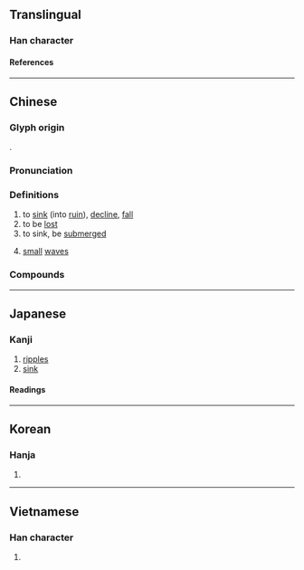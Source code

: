 {{also|沦}}
{{character info}}
{{character info|0xf9d6}}
==Translingual==

===Han character===
{{Han char|rn=85|rad=水|as=08|sn=11|four=38127|canj=EOMB|ids=⿰氵侖}}

====References====
{{Han ref|kx=0631.060|dkj=17675|dj=1033.100|hdz=31653.050|uh=6DEA}}
{{Han ref|uh=F9D6}}

----

==Chinese==
{{zh-forms|s=沦}}

===Glyph origin===
{{Han etym}}
{{Han compound|水|侖|t1=water|c1=s|c2=p|ls=psc}}.

===Pronunciation===
{{zh-pron
|m=lún
|c=leon4
|h=pfs=
|md=
|mn=lûn
|w=
|mc=y
|oc=y
|cat=v,n
}}

===Definitions===
{{zh-hanzi}}

# to [[sink]] (into [[ruin]]), [[decline]], [[fall]]
# to be [[lost]]
# to sink, be [[submerge]]d
# {{lb|zh|of water}} [[small]] [[wave]]s

===Compounds===
{{zh-der|奫淪|沉淪|浹髓淪肌|浹髓淪膚|淪亡|淪喪|淪敗|淪替|淪棄|淪波舟|淪漣|淪漪|淪肌浹髓|淪胥|淪落|淪落人|淪跡|淪陷|淪陷區|混淪|渾淪|漂淪|鄧虜淪敦|隱淪|鱗淪|鶻淪}}

----

==Japanese==

===Kanji===
{{ja-kanji|grade=|rs=水08}}

# [[ripples]]
# [[sink]]

====Readings====
{{ja-readings
|goon=りん
|kanon=りん
|on=ろん
|kun=しず-む
}}

----

==Korean==

===Hanja===
{{ko-hanja|hangeul=[[륜]]>[[윤]], [[논]]|eumhun=|rv=ryun>yun, non|mr=ryun>yun, non|y=lyun>yun, non}}

# {{rfdef|ko|sort=水08}}

----

==Vietnamese==

===Han character===
{{vi-readings|rs=水08|reading=lún}}

# {{rfdef|vi|sort=水08}}